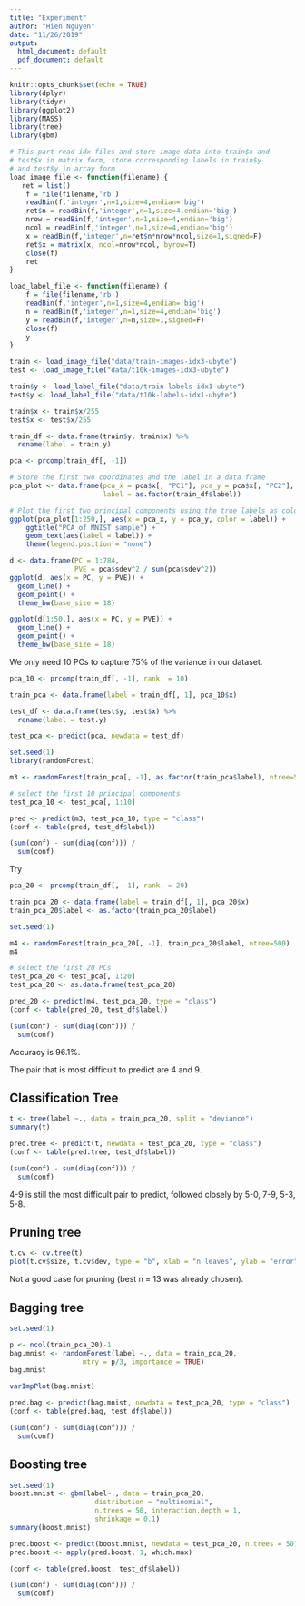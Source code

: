 ```yaml
---
title: "Experiment"
author: "Hien Nguyen"
date: "11/26/2019"
output:
  html_document: default
  pdf_document: default
---
```


```r
knitr::opts_chunk$set(echo = TRUE)
library(dplyr)
library(tidyr)
library(ggplot2)
library(MASS)
library(tree)
library(gbm)
```

```r
# This part read idx files and store image data into train$x and 
# test$x in matrix form, store corresponding labels in train$y 
# and test$y in array form 
load_image_file <- function(filename) {
   ret = list()
    f = file(filename,'rb')
    readBin(f,'integer',n=1,size=4,endian='big')
    ret$n = readBin(f,'integer',n=1,size=4,endian='big')
    nrow = readBin(f,'integer',n=1,size=4,endian='big')
    ncol = readBin(f,'integer',n=1,size=4,endian='big')
    x = readBin(f,'integer',n=ret$n*nrow*ncol,size=1,signed=F)
    ret$x = matrix(x, ncol=nrow*ncol, byrow=T)
    close(f)
    ret
}

load_label_file <- function(filename) {
    f = file(filename,'rb')
    readBin(f,'integer',n=1,size=4,endian='big')
    n = readBin(f,'integer',n=1,size=4,endian='big')
    y = readBin(f,'integer',n=n,size=1,signed=F)
    close(f)
    y
}

train <- load_image_file("data/train-images-idx3-ubyte")
test <- load_image_file("data/t10k-images-idx3-ubyte")

train$y <- load_label_file("data/train-labels-idx1-ubyte")
test$y <- load_label_file("data/t10k-labels-idx1-ubyte")  

```

```r
train$x <- train$x/255
test$x <- test$x/255

train_df <- data.frame(train$y, train$x) %>%
  rename(label = train.y)
```


```r
pca <- prcomp(train_df[, -1])
```


```r
# Store the first two coordinates and the label in a data frame
pca_plot <- data.frame(pca_x = pca$x[, "PC1"], pca_y = pca$x[, "PC2"], 
                       label = as.factor(train_df$label))
````

```r
# Plot the first two principal components using the true labels as color 
ggplot(pca_plot[1:250,], aes(x = pca_x, y = pca_y, color = label)) + 
	ggtitle("PCA of MNIST sample") + 
	geom_text(aes(label = label)) + 
	theme(legend.position = "none")
```

```r
d <- data.frame(PC = 1:784,
                PVE = pca$sdev^2 / sum(pca$sdev^2))
ggplot(d, aes(x = PC, y = PVE)) +
  geom_line() + 
  geom_point() +
  theme_bw(base_size = 18)
```

```r
ggplot(d[1:50,], aes(x = PC, y = PVE)) +
  geom_line() + 
  geom_point() +
  theme_bw(base_size = 18)
```

We only need 10 PCs to capture 75% of the variance in our dataset.

```r
pca_10 <- prcomp(train_df[, -1], rank. = 10)
```

```r
train_pca <- data.frame(label = train_df[, 1], pca_10$x)

test_df <- data.frame(test$y, test$x) %>%
  rename(label = test.y)

test_pca <- predict(pca, newdata = test_df)
```


```r
set.seed(1)
library(randomForest)

m3 <- randomForest(train_pca[, -1], as.factor(train_pca$label), ntree=500)
```


```r
# select the first 10 principal components
test_pca_10 <- test_pca[, 1:10]

pred <- predict(m3, test_pca_10, type = "class")
(conf <- table(pred, test_df$label))
```

```r
(sum(conf) - sum(diag(conf))) /
  sum(conf)
```

Try 

```r
pca_20 <- prcomp(train_df[, -1], rank. = 20)
```

```r
train_pca_20 <- data.frame(label = train_df[, 1], pca_20$x)
train_pca_20$label <- as.factor(train_pca_20$label)
```

```r
set.seed(1)

m4 <- randomForest(train_pca_20[, -1], train_pca_20$label, ntree=500)
m4
```

```r
# select the first 20 PCs
test_pca_20 <- test_pca[, 1:20]
test_pca_20 <- as.data.frame(test_pca_20)

pred_20 <- predict(m4, test_pca_20, type = "class")
(conf <- table(pred_20, test_df$label))
```

```r
(sum(conf) - sum(diag(conf))) / 
  sum(conf)
```
Accuracy is 96.1%.

The pair that is most difficult to predict are 4 and 9.

## Classification Tree

```r
t <- tree(label ~., data = train_pca_20, split = "deviance")
summary(t)
```

```r
pred.tree <- predict(t, newdata = test_pca_20, type = "class")
(conf <- table(pred.tree, test_df$label))
```

```r
(sum(conf) - sum(diag(conf))) / 
  sum(conf)
```

4-9 is still the most difficult pair to predict, followed closely by 5-0, 7-9, 5-3, 5-8.

## Pruning tree

```r
t.cv <- cv.tree(t)
plot(t.cv$size, t.cv$dev, type = "b", xlab = "n leaves", ylab = "error")
```

Not a good case for pruning (best n = 13 was already chosen). 

## Bagging tree

```r
set.seed(1)

p <- ncol(train_pca_20)-1
bag.mnist <- randomForest(label ~., data = train_pca_20,
                  mtry = p/3, importance = TRUE) 
bag.mnist
```

```r
varImpPlot(bag.mnist)
```

```r
pred.bag <- predict(bag.mnist, newdata = test_pca_20, type = "class")
(conf <- table(pred.bag, test_df$label))
```

```r
(sum(conf) - sum(diag(conf))) / 
  sum(conf)
```

## Boosting tree

```r
set.seed(1)
boost.mnist <- gbm(label~., data = train_pca_20, 
                     distribution = "multinomial",
                     n.trees = 50, interaction.depth = 1,
                     shrinkage = 0.1)
summary(boost.mnist)
```

```r
pred.boost <- predict(boost.mnist, newdata = test_pca_20, n.trees = 50)
pred.boost <- apply(pred.boost, 1, which.max)

(conf <- table(pred.boost, test_df$label))
```

```r
(sum(conf) - sum(diag(conf))) / 
  sum(conf)
```



